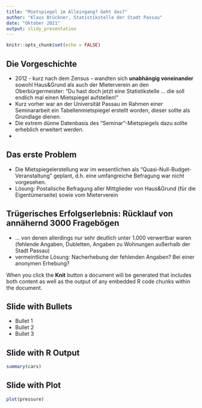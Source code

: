 ```yaml
---
title: "Mietspiegel im Alleingang? Geht das?"
author: "Klaus Brückner, Statistikstelle der Stadt Passau"
date: "Oktober 2021"
output: slidy_presentation
---
```


```r
knitr::opts_chunk$set(echo = FALSE)
```
## Die Vorgeschichte

- 2012 - kurz nach dem Zensus - wandten sich **unabhängig voneinander** sowohl Haus&Grund als auch der Mieterverein an den Oberbürgermeister: "Du hast doch jetzt eine Statistikstelle ... die soll endlich mal einen Mietspiegel aufstellen!"
- Kurz vorher war an der Universität Passau im Rahmen einer Seminararbeit ein Tabellenmietspiegel erstellt worden, dieser sollte als Grundlage dienen.
- Die extrem dünne Datenbasis des "Seminar"-Mietspiegels dazu sollte erheblich erweitert werden.
- 

## Das erste Problem
- Die Mietspiegelerstellung war im wesentlichen als "Quasi-Null-Budget-Veranstaltung" geplant, d.h. eine umfangreiche Befragung war nicht vorgesehen.
- Lösung: Postalische Befragung aller Mittglieder von Haus&Grund (für die Eigentümerseite) sowie vom Mieterverein

## Trügerisches Erfolgserlebnis: Rücklauf von annähernd 3000 Fragebögen
- ... von denen allerdings nur sehr deutlich unter 1.000 verwertbar waren (fehlende Angaben, Dubletten, Angaben zu Wohnungen außerhalb der Stadt Passau)
- vermeintliche Lösung: Nacherhebung der fehlenden Angaben? Bei einer anonymen Erhebung?

When you click the **Knit** button a document will be generated that includes both content as well as the output of any embedded R code chunks within the document.

## Slide with Bullets

- Bullet 1
- Bullet 2
- Bullet 3

## Slide with R Output

```r
summary(cars)
```

## Slide with Plot

```r
plot(pressure)
```

